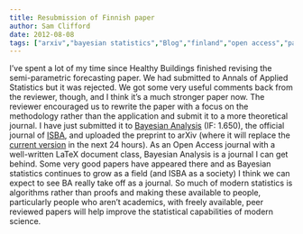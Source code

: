 ```yaml
---
title: Resubmission of Finnish paper
author: Sam Clifford
date: 2012-08-08
tags: ["arxiv","bayesian statistics","Blog","finland","open access","papers","publishing","science","statistics"]
---
```


I've spent a lot of my time since Healthy Buildings finished revising the semi-parametric forecasting paper. We had submitted to Annals of Applied Statistics but it was rejected. We got some very useful comments back from the reviewer, though, and I think it's a much stronger paper now. The reviewer encouraged us to rewrite the paper with a focus on the methodology rather than the application and submit it to a more theoretical journal. I have just submitted it to [Bayesian Analysis](http://ba.stat.cmu.edu/) (IF: 1.650), the official journal of [ISBA](http://bayesian.org), and uploaded the preprint to arXiv (where it will replace the [current version](http://arxiv.org/abs/1207.0558) in the next 24 hours). As an Open Access journal with a well-written LaTeX document class, Bayesian Analysis is a journal I can get behind. Some very good papers have appeared there and as Bayesian statistics continues to grow as a field (and ISBA as a society) I think we can expect to see BA really take off as a journal. So much of modern statistics is algorithms rather than proofs and making these available to people, particularly people who aren't academics, with freely available, peer reviewed papers will help improve the statistical capabilities of modern science.